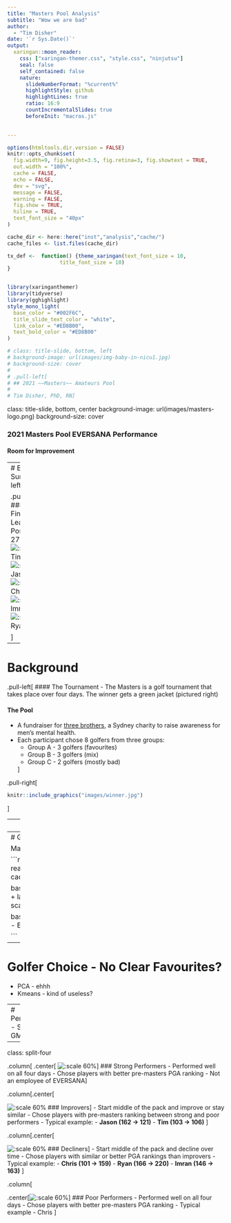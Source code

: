 ```yaml
---
title: "Masters Pool Analysis"
subtitle: "Wow we are bad"  
author: 
  - "Tim Disher"
date: '`r Sys.Date()`'
output:
  xaringan::moon_reader:
    css: ["xaringan-themer.css", "style.css", "ninjutsu"]
    seal: false
    self_contained: false
    nature:
      slideNumberFormat: "%current%"
      highlightStyle: github
      highlightLines: true
      ratio: 16:9
      countIncrementalSlides: true
      beforeInit: "macros.js"

      
---
```


```r
options(htmltools.dir.version = FALSE)
knitr::opts_chunk$set(
  fig.width=9, fig.height=3.5, fig.retina=3, fig.showtext = TRUE,
  out.width = "100%",
  cache = FALSE,
  echo = FALSE,
  dev = "svg",
  message = FALSE, 
  warning = FALSE,
  fig.show = TRUE,
  hiline = TRUE,
  text_font_size = "40px"
)

cache_dir <- here::here("inst","analysis","cache/")
cache_files <- list.files(cache_dir)

tx_def <-  function() {theme_xaringan(text_font_size = 10,
                 title_font_size = 10)
}



```

```r
library(xaringanthemer)
library(tidyverse)
library(gghighlight)
style_mono_light(
  base_color = "#002F6C",
  title_slide_text_color = "white",
  link_color = "#ED8B00",
  text_bold_color = "#ED8B00"
)

# class: title-slide, bottom, left
# background-image: url(images/img-baby-in-nicu1.jpg)
# background-size: cover
# 
# .pull-left[
# ## 2021 ~~Masters~~ Amateurs Pool
# 
# Tim Disher, PhD, RN]
```

class: title-slide, bottom, center
background-image: url(images/masters-logo.png)
background-size: cover


### 2021 Masters Pool EVERSANA Performance
#### Room for Improvement

---
# Executive Summary
.pull-left[
```r
knitr::include_graphics("https://media.tenor.com/images/178ec783de0a8c61a6c37202cf6ff589/tenor.gif")
```
]

.pull-right[
####EVERSANA Final Leaderboard Position (out of 272) 
![:scale 15%](images_private/tim-alt.png)Tim  -  **106**  
![:scale 15%](images_private/jason.png)Jason  -  **121**  
![:scale 15%](images_private/chris.png)Chris -  **159**  
![:scale 15%](images_private/imran.png)Imran -  **163**  
![:scale 15%](images_private/ryan.png)Ryan -  **220**  



]

---

# Background

.pull-left[
#### The Tournament
- The Masters is a golf tournament that takes place over four days. The winner gets
a green jacket (pictured right)

#### The Pool
- A fundraiser for [three brothers](https://www.cbc.ca/news/canada/nova-scotia/sydney-project-honours-brother-1.5801362#:~:text=A%20Sydney%20family%20is%20turning,about%20their%20feelings%20and%20emotions.), a Sydney charity to raise awareness for men's mental health.
- Each participant chose 8 golfers from three groups:
  - Group A - 3 golfers (favourites)
  - Group B - 3 golfers (mix)
  - Group C - 2 golfers (mostly bad)  
  
  ]  

.pull-right[
```r
knitr::include_graphics("images/winner.jpg")
```
]

---
# Methods

### Golfer Performance
- Simple visual exploration

### Pool Participant Performance

#### Golfer Selection
- Principal Components Analysis followed by k-means clustering to identify
golfers commonly selected together

#### Performance
- Participant profiles generated based on longitudinal performance. 
- Latent class analysis using growth mixture models

---
# Golfer Performance

Maybe watching golf isn't that boring? Leaderboard is dynamic over four days

```r


player_pdat <- readRDS(here::here("inst","analysis","cache",cache_files[[grepl("score_pdat", cache_files)]]))


base_p <- player_pdat %>%
  ggplot(aes(x = name, y = value, group = player)) +
  labs(x = "Day of Tournament", y = "Leaderboard Position") +
  scale_y_reverse() + 
  geom_line() + 
  tx_def()
 
base_p + 
  gghighlight(min(value) <= 10) + 
  labs(title = "Leaderboard over time - Ever in Top 10")
  

```

---
# Golfer Choice - No Clear Favourites?
- PCA - ehhh
- Kmeans - kind of useless?

---
# Performance
- Straight to GMM

---
class: split-four


.column[
.center[
![:scale 60%](images_private/strong-prof.png)]
### Strong Performers
- Performed well on all four days
- Chose players with better pre-masters PGA ranking
- Not an employee of EVERSANA
]  


.column[.center[

![:scale 60%](images_private/jason.png)
### Improvers]
- Start middle of the pack and improve or stay similar
- Chose players with pre-masters ranking between strong and poor performers
- Typical example: 
  - **Jason (162 -> 121)**
  - **Tim (103 -> 106)**
]

.column[.center[

![:scale 60%](images_private/chris.png)
### Decliners]
- Start middle of the pack and decline over time
- Chose players with similar or better PGA rankings than improvers
- Typical example:
  - **Chris (101 -> 159)**
  - **Ryan (166 -> 220)**
  - **Imran (146 -> 163)**
]  


.column[

.center[![:scale 60%](images_private/mikeweir.png)]
### Poor Performers
- Performed well on all four days
- Chose players with better pre-masters PGA ranking
- Typical example
  - Chris
]